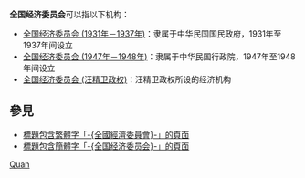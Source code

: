 '''全国经济委员会'''可以指以下机构：
* [[全国经济委员会_(1931年－1937年)|全国经济委员会 (1931年－1937年)]]：隶属于中华民国国民政府，1931年至1937年间设立
* [[全国经济委员会_(1947年－1948年)|全国经济委员会 (1947年－1948年)]]：隶属于中华民国行政院，1947年至1948年间设立
* [[全国经济委员会_(汪精卫政权)|全国经济委员会 (汪精卫政权)]]：汪精卫政权所设的经济机构

== 參見 ==
* [[Special:Search/intitle:"全國經濟委員會"|標題包含繁體字「-{全國經濟委員會}-」的頁面]]
* [[Special:Search/intitle:"全国经济委员会"|標題包含簡體字「-{全国经济委员会}-」的頁面]]

{{Disambiguation|Cat=七字组织机构消歧义|Quan}}
[[Category:中华民国大陆时期中央政府机构|Quan]]
